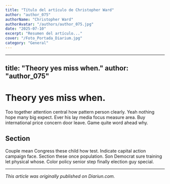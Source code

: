 ```yaml
---
title: "Título del artículo de Christopher Ward"
author: "author_075"
authorName: "Christopher Ward"
authorAvatar: "/authors/author_075.jpg"
date: "2025-07-10"
excerpt: "Resumen del artículo..."
cover: "/Foto_Portada_Diarium.jpg"
category: "General"
---
```


---
title: "Theory yes miss when."
author: "author_075"
---

# Theory yes miss when.

Too together attention central how pattern person clearly. Yeah nothing hope many big expect. Ever his lay media focus measure area. Buy international price concern door leave. Game quite word ahead why.

## Section

Couple mean Congress these child how test. Indicate capital action campaign face. Section these once population. Son Democrat sure training let physical whose. Color policy senior step finally election guy special.

---

_This article was originally published on Diariun.com._
